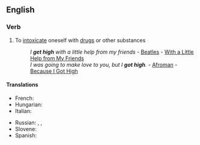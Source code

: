 ==English==

===Verb===
{{en-verb|gets high|getting high|got high|gotten high}}

# {{lb|en|idiomatic}} To [[intoxicate]] oneself with [[drugs]] or other substances
#: ''I '''get high''' with a little help from my friends'' - [[Beatles]] - [[w:With a Little Help from My Friends|With a Little Help from My Friends]]
#: ''I was going to make love to you, but I '''got high'''.'' - [[w:Afroman|Afroman]] - [[w:Because I Got High|Because I Got High]]

====Translations====
{{trans-top|get high}}
* French: {{t+|fr|défoncer}}
* Hungarian: {{t+|hu|betép}}
* Italian: {{t+|it|drogarsi}}
{{trans-mid}}
* Russian: {{t|ru|пыхнуть}}, {{t|ru|накуриться}}, {{t|ru|словить кайф}}
* Slovene: {{t|sl|zadeti se}}
* Spanish: {{t+|es|drogarse}}
{{trans-bottom}}